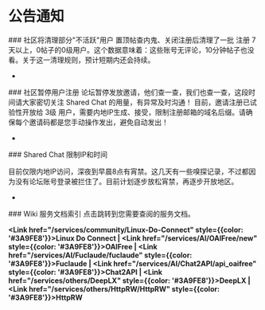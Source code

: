 
公告通知
===
<Callout type="info" emoji="">
### 社区将清理部分"不活跃"用户
置顶帖查内鬼、关闭注册后清理了一批 注册 7天以上，0帖子的0级用户。这个数据意味着：这些账号无评论，10分钟帖子也没看。关于这一清理规则，预计短期内还会持续。

- <LinuxdoTopicLink linuxdoTopicId="169234"/>

</Callout>

<Callout type="info" emoji="">
### 社区暂停用户注册
论坛暂停发放邀请，他们查一查，我们也查一查，这段时间请大家密切关注 Shared Chat 的用量，有异常及时沟通！
目前，邀请注册已试验性开放给 3级 用户，需要内地IP生成、接受，限制注册邮箱的域名后缀。请确保每个邀请码都是您手动操作发出，避免自动发出！

- <LinuxdoTopicLink linuxdoTopicId="163886"/>

</Callout>

<Callout type="info" emoji="">
### Shared Chat 限制IP和时间

目前仅限内地IP访问，深夜到早晨8点有宵禁。这几天有一些嗅探记录，不过都因为没有论坛账号登录被拦住了。目前计划逐步放松宵禁，再逐步开放地区。
- <LinuxdoTopicLink linuxdoTopicId="166810"/>

</Callout>

<Callout type="info" emoji="">
### Wiki 服务文档索引
点击跳转到您需要查阅的服务文档。

**<Link href="/services/community/Linux-Do-Connect" style={{color: '#3A9FE8'}}>Linux Do Connect</Link> | <Link href="/services/AI/OAIFree/new" style={{color: '#3A9FE8'}}>OAIFree</Link> | <Link href="/services/AI/Fuclaude/fuclaude" style={{color: '#3A9FE8'}}>Fuclaude</Link> | <Link href="/services/AI/Chat2API/api_oaifree" style={{color: '#3A9FE8'}}>Chat2API</Link> | <Link href="/services/others/DeepLX" style={{color: '#3A9FE8'}}>DeepLX</Link> | <Link href="/services/others/HttpRW/HttpRW" style={{color: '#3A9FE8'}}>HttpRW</Link>**
<br/>

</Callout>
